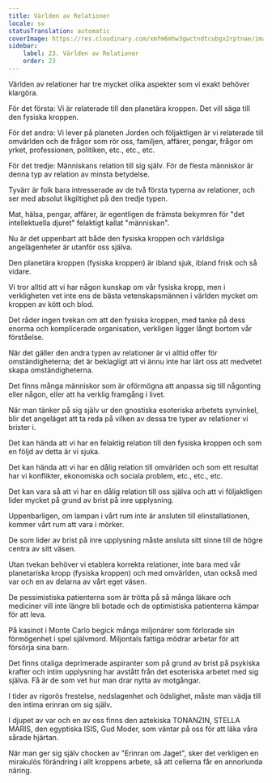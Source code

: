```yaml
---
title: Världen av Relationer
locale: sv
statusTranslation: automatic
coverImage: https://res.cloudinary.com/xmfm6mhw3gwctndtcubgx2rptnae/image/upload/v1740468922/small_cover_tratado_de_psicologia_revolucionaria_a4c0dca4e0.webp
sidebar:
    label: 23. Världen av Relationer
    order: 23
---
```

Världen av relationer har tre mycket olika aspekter som vi exakt behöver klargöra.

För det första: Vi är relaterade till den planetära kroppen. Det vill säga till den fysiska kroppen.

För det andra: Vi lever på planeten Jorden och följaktligen är vi relaterade till omvärlden och de frågor som rör oss, familjen, affärer, pengar, frågor om yrket, professionen, politiken, etc., etc., etc.

För det tredje: Människans relation till sig själv. För de flesta människor är denna typ av relation av minsta betydelse.

Tyvärr är folk bara intresserade av de två första typerna av relationer, och ser med absolut likgiltighet på den tredje typen.

Mat, hälsa, pengar, affärer, är egentligen de främsta bekymren för "det intellektuella djuret" felaktigt kallat "människan".

Nu är det uppenbart att både den fysiska kroppen och världsliga angelägenheter är utanför oss själva.

Den planetära kroppen (fysiska kroppen) är ibland sjuk, ibland frisk och så vidare.

Vi tror alltid att vi har någon kunskap om vår fysiska kropp, men i verkligheten vet inte ens de bästa vetenskapsmännen i världen mycket om kroppen av kött och blod.

Det råder ingen tvekan om att den fysiska kroppen, med tanke på dess enorma och komplicerade organisation, verkligen ligger långt bortom vår förståelse.

När det gäller den andra typen av relationer är vi alltid offer för omständigheterna; det är beklagligt att vi ännu inte har lärt oss att medvetet skapa omständigheterna.

Det finns många människor som är oförmögna att anpassa sig till någonting eller någon, eller att ha verklig framgång i livet.

När man tänker på sig själv ur den gnostiska esoteriska arbetets synvinkel, blir det angeläget att ta reda på vilken av dessa tre typer av relationer vi brister i.

Det kan hända att vi har en felaktig relation till den fysiska kroppen och som en följd av detta är vi sjuka.

Det kan hända att vi har en dålig relation till omvärlden och som ett resultat har vi konflikter, ekonomiska och sociala problem, etc., etc., etc.

Det kan vara så att vi har en dålig relation till oss själva och att vi följaktligen lider mycket på grund av brist på inre upplysning.

Uppenbarligen, om lampan i vårt rum inte är ansluten till elinstallationen, kommer vårt rum att vara i mörker.

De som lider av brist på inre upplysning måste ansluta sitt sinne till de högre centra av sitt väsen.

Utan tvekan behöver vi etablera korrekta relationer, inte bara med vår planetariska kropp (fysiska kroppen) och med omvärlden, utan också med var och en av delarna av vårt eget väsen.

De pessimistiska patienterna som är trötta på så många läkare och mediciner vill inte längre bli botade och de optimistiska patienterna kämpar för att leva.

På kasinot i Monte Carlo begick många miljonärer som förlorade sin förmögenhet i spel självmord. Miljontals fattiga mödrar arbetar för att försörja sina barn.

Det finns otaliga deprimerade aspiranter som på grund av brist på psykiska krafter och intim upplysning har avstått från det esoteriska arbetet med sig själva. Få är de som vet hur man drar nytta av motgångar.

I tider av rigorös frestelse, nedslagenhet och ödslighet, måste man vädja till den intima erinran om sig själv.

I djupet av var och en av oss finns den aztekiska TONANZIN, STELLA MARIS, den egyptiska ISIS, Gud Moder, som väntar på oss för att läka våra sårade hjärtan.

När man ger sig själv chocken av "Erinran om Jaget", sker det verkligen en mirakulös förändring i allt kroppens arbete, så att cellerna får en annorlunda näring.

